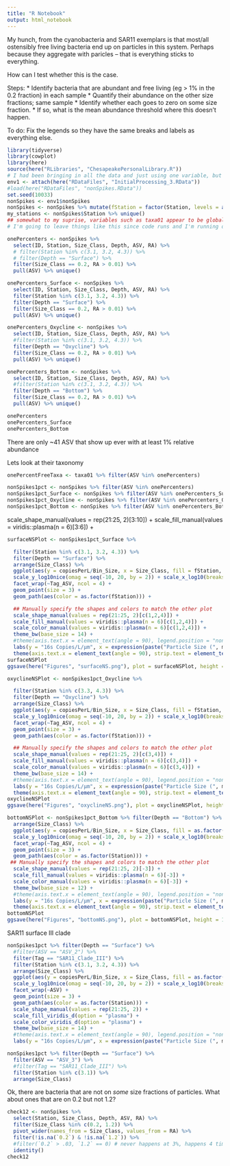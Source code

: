 ```yaml
---
title: "R Notebook"
output: html_notebook
---
```


My hunch, from the cyanobacteria and SAR11 exemplars is that most/all ostensibly free living bacteria end up on particles in this system. Perhaps because they aggregate with paricles -- that is everything sticks to everything.

How can I test whether this is the case.

Steps:
   *  Identify bacteria that are abundant and free living (eg > 1% in the 0.2 fraction) in each sample
   * Quantify their abundance on the other size fractions; same sample
   * Identify whether each goes to zero on some size fraction.
   * If so, what is the mean abundance threshold where this doesn't happen.
   
To do: Fix the legends so they have the same breaks and labels as everything else.
   
```r
library(tidyverse)
library(cowplot)
library(here)
source(here("RLibraries", "ChesapeakePersonalLibrary.R"))
# I had been bringing in all the data and just using one variable, but then I didn't.
env1 <- attach(here("RDataFiles", "InitialProcessing_3.RData"))
#load(here("RDataFiles", "nonSpikes.RData"))
set.seed(10033)
nonSpikes <- env1$nonSpikes
nonSpikes <- nonSpikes %>% mutate(fStation = factor(Station, levels = as.character(c(3.1, 3.2, 3.3, 5.1, 4.3, 5.5))))
my_stations <- nonSpikes$Station %>% unique()
## somewhat to my suprise, variables such as taxa01 appear to be globally available even though they should be only in env1
# I'm going to leave things like this since code runs and I'm running out of steam on this code wrangling
```

```r
onePercenters <- nonSpikes %>% 
  select(ID, Station, Size_Class, Depth, ASV, RA) %>%
  # filter(Station %in% c(3.1, 3.2, 4.3)) %>%
  # filter(Depth == "Surface") %>%
  filter(Size_Class == 0.2, RA > 0.01) %>%
  pull(ASV) %>% unique()

onePercenters_Surface <- nonSpikes %>% 
  select(ID, Station, Size_Class, Depth, ASV, RA) %>%
  filter(Station %in% c(3.1, 3.2, 4.3)) %>%
  filter(Depth == "Surface") %>%
  filter(Size_Class == 0.2, RA > 0.01) %>%
  pull(ASV) %>% unique()

onePercenters_Oxycline <- nonSpikes %>% 
  select(ID, Station, Size_Class, Depth, ASV, RA) %>%
  #filter(Station %in% c(3.1, 3.2, 4.3)) %>%
  filter(Depth == "Oxycline") %>%
  filter(Size_Class == 0.2, RA > 0.01) %>%
  pull(ASV) %>% unique()

onePercenters_Bottom <- nonSpikes %>% 
  select(ID, Station, Size_Class, Depth, ASV, RA) %>%
  #filter(Station %in% c(3.1, 3.2, 4.3)) %>%
  filter(Depth == "Bottom") %>%
  filter(Size_Class == 0.2, RA > 0.01) %>%
  pull(ASV) %>% unique()

onePercenters
onePercenters_Surface
onePercenters_Bottom
```



There are only ~41 ASV that show up ever with at least 1% relative abundance

Lets look at their taxonomy
```r
onePercentFreeTaxa <- taxa01 %>% filter(ASV %in% onePercenters)
```


```r
nonSpikes1pct <- nonSpikes %>% filter(ASV %in% onePercenters)
nonSpikes1pct_Surface <- nonSpikes %>% filter(ASV %in% onePercenters_Surface) # Includes all depths
nonSpikes1pct_Oxycline <- nonSpikes %>% filter(ASV %in% onePercenters_Oxycline)
nonSpikes1pct_Bottom <- nonSpikes %>% filter(ASV %in% onePercenters_Bottom)

```

scale_shape_manual(values = rep(21:25, 2)[3:10]) +
  scale_fill_manual(values = viridis::plasma(n = 6)[3:6]) +
```r
surfaceNSPlot <- nonSpikes1pct_Surface %>%

  filter(Station %in% c(3.1, 3.2, 4.3)) %>%
  filter(Depth == "Surface") %>%
  arrange(Size_Class) %>%
  ggplot(aes(y = copiesPerL/Bin_Size, x = Size_Class, fill = fStation, shape = fStation)) +
  scale_y_log10nice(omag = seq(-10, 20, by = 2)) + scale_x_log10(breaks = my_sizes, labels = as.character(my_sizes)) +
  facet_wrap(~Tag_ASV, ncol = 4) +
  geom_point(size = 3) +
  geom_path(aes(color = as.factor(fStation))) +

  ## Manually specify the shapes and colors to match the other plot
  scale_shape_manual(values = rep(21:25, 2)[c(1,2,4)]) +
  scale_fill_manual(values = viridis::plasma(n = 6)[c(1,2,4)]) +
  scale_color_manual(values = viridis::plasma(n = 6)[c(1,2,4)]) +
  theme_bw(base_size = 14) +
  #theme(axis.text.x = element_text(angle = 90), legend.position = "none") +
  labs(y = "16s Copies/L/μm", x = expression(paste("Particle Size (", mu, "m)")), fill = "Station", color = "Station", shape = "Station")  +
  theme(axis.text.x = element_text(angle = 90), strip.text = element_text(size = 8))
surfaceNSPlot
ggsave(here("Figures", "surfaceNS.png"), plot = surfaceNSPlot, height = 8, width = 8.5, limitsize = FALSE)
```

```r
oxyclineNSPlot <- nonSpikes1pct_Oxycline %>%

  filter(Station %in% c(3.3, 4.3)) %>%
  filter(Depth == "Oxycline") %>%
  arrange(Size_Class) %>%
  ggplot(aes(y = copiesPerL/Bin_Size, x = Size_Class, fill = fStation, shape = fStation)) +
  scale_y_log10nice(omag = seq(-10, 20, by = 2)) + scale_x_log10(breaks = my_sizes, labels = as.character(my_sizes)) +
  facet_wrap(~Tag_ASV, ncol = 4) +
  geom_point(size = 3) +
  geom_path(aes(color = as.factor(fStation))) +

  ## Manually specify the shapes and colors to match the other plot
  scale_shape_manual(values = rep(21:25, 2)[c(3,4)]) +
  scale_fill_manual(values = viridis::plasma(n = 6)[c(3,4)]) +
  scale_color_manual(values = viridis::plasma(n = 6)[c(3,4)]) +
  theme_bw(base_size = 14) +
  #theme(axis.text.x = element_text(angle = 90), legend.position = "none") +
  labs(y = "16s Copies/L/μm", x = expression(paste("Particle Size (", mu, "m)")), fill = "Station", color = "Station", shape = "Station")  +
  theme(axis.text.x = element_text(angle = 90), strip.text = element_text(size = 8))
oxyclineNSPlot
ggsave(here("Figures", "oxyclineNS.png"), plot = oxyclineNSPlot, height = 8, width = 8.5, limitsize = FALSE)
```

```r
bottomNSPlot <- nonSpikes1pct_Bottom %>% filter(Depth == "Bottom") %>% 
  arrange(Size_Class) %>%
  ggplot(aes(y = copiesPerL/Bin_Size, x = Size_Class, fill = as.factor(Station), shape = as.factor(Station))) +
  scale_y_log10nice(omag = seq(-10, 20, by = 2)) + scale_x_log10(breaks = my_sizes, labels = as.character(my_sizes)) +
  facet_wrap(~Tag_ASV, ncol = 4) +
  geom_point(size = 3) +
  geom_path(aes(color = as.factor(Station))) +
 ## Manually specify the shapes and colors to match the other plot
  scale_shape_manual(values = rep(21:25, 2)[-3]) +
  scale_fill_manual(values = viridis::plasma(n = 6)[-3]) +
  scale_color_manual(values = viridis::plasma(n = 6)[-3]) +
  theme_bw(base_size = 12) +
  #theme(axis.text.x = element_text(angle = 90), legend.position = "none") +
  labs(y = "16s Copies/L/μm", x = expression(paste("Particle Size (", mu, "m)")), fill = "Station", color = "Station", shape = "Station") +
  theme(axis.text.x = element_text(angle = 90), strip.text = element_text(size = 8))
bottomNSPlot
ggsave(here("Figures", "bottomNS.png"), plot = bottomNSPlot, height = 11, width = 8.5, limitsize = FALSE)
```


SAR11 surface III clade
```r
nonSpikes1pct %>% filter(Depth == "Surface") %>% 
  #filter(ASV == "ASV_2") %>%
  filter(Tag == "SAR11_Clade_III") %>%
  filter(Station %in% c(3.1, 3.2, 4.3)) %>%
  arrange(Size_Class) %>%
  ggplot(aes(y = copiesPerL/Bin_Size, x = Size_Class, fill = as.factor(Station), shape = as.factor(Station))) +
  scale_y_log10nice(omag = seq(-10, 20, by = 2)) + scale_x_log10(breaks = my_sizes, labels = as.character(my_sizes)) +
  facet_wrap(~ASV) +
  geom_point(size = 3) +
  geom_path(aes(color = as.factor(Station))) +
  scale_shape_manual(values = rep(21:25, 2)) +
  scale_fill_viridis_d(option = "plasma") +
  scale_color_viridis_d(option = "plasma") +
  theme_bw(base_size = 14) +
  #theme(axis.text.x = element_text(angle = 90), legend.position = "none") +
  labs(y = "16s Copies/L/μm", x = expression(paste("Particle Size (", mu, "m)")), fill = "Station", color = "Station", shape = "Station")
```

```r
nonSpikes1pct %>% filter(Depth == "Surface") %>% 
  filter(ASV == "ASV_3") %>%
  #filter(Tag == "SAR11_Clade_III") %>%
  filter(Station %in% c(3.1)) %>%
  arrange(Size_Class) 
```

Ok, there are bacteria that are not on *some* size fractions of particles.
What about ones that are on 0.2 but not 1.2?

```r
check12 <- nonSpikes %>% 
  select(Station, Size_Class, Depth, ASV, RA) %>%
  filter(Size_Class %in% c(0.2, 1.2)) %>%
  pivot_wider(names_from = Size_Class, values_from = RA) %>%
  filter(!is.na(`0.2`) & !is.na(`1.2`)) %>%
  #filter(`0.2` > .03, `1.2` == 0) # never happens at 3%, happens 4 times at 1%
  identity()
check12
```

